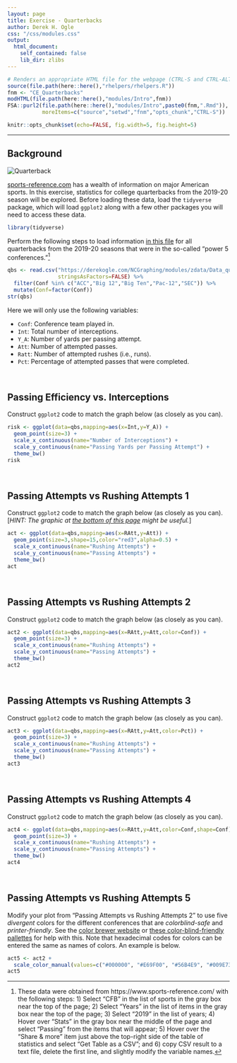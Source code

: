 ```yaml
---
layout: page
title: Exercise - Quarterbacks
author: Derek H. Ogle
css: "/css/modules.css"
output:
  html_document:
    self_contained: false
    lib_dir: zlibs
---
```


```r
# Renders an appropriate HTML file for the webpage (CTRL-S and CTRL-ALT-C)
source(file.path(here::here(),"rhelpers/rhelpers.R"))
fnm <- "CE_Quarterbacks"
modHTML(file.path(here::here(),"modules/Intro",fnm))
FSA::purl2(file.path(here::here(),"modules/Intro",paste0(fnm,".Rmd")),
           moreItems=c("source","setwd","fnm","opts_chunk","CTRL-S"))
```
```r
knitr::opts_chunk$set(echo=FALSE, fig.width=5, fig.height=5)
```

----

## Background
<img src="../zimgs/qb.jpg" alt="Quarterback" class="img-right">

[sports-reference.com](https://www.sports-reference.com/) has a wealth of information on major American sports. In this exercise, statistics for college quarterbacks from the 2019-20 season will be explored. Before loading these data, load the `tidyverse` package, which will load `ggplot2` along with a few other packages you will need to access these data.

```r
library(tidyverse)
```

Perform the following steps to load information [in this file](https://derekogle.com/NCGraphing/modules/zdata/Data_quarterbacks_2019.csv) for all quarterbacks from the 2019-20 seasons that were in the so-called "power 5 conferences."[^getdata]

```r
qbs <- read.csv("https://derekogle.com/NCGraphing/modules/zdata/Data_quarterbacks_2019.csv",
                stringsAsFactors=FALSE) %>%
  filter(Conf %in% c("ACC","Big 12","Big Ten","Pac-12","SEC")) %>%
  mutate(Conf=factor(Conf))
str(qbs)
```

Here we will only use the following variables:

* `Conf`: Conference team played in.
* `Int`: Total number of interceptions.
* `Y_A`: Number of yards per passing attempt.
* `Att`: Number of attempted passes.
* `Ratt`: Number of attempted rushes (i.e., runs).
* `Pct`: Percentage of attempted passes that were completed.

&nbsp;

## Passing Efficiency vs. Interceptions
Construct `ggplot2` code to match the graph below (as closely as you can).

```r
risk <- ggplot(data=qbs,mapping=aes(x=Int,y=Y_A)) +
  geom_point(size=3) +
  scale_x_continuous(name="Number of Interceptions") +
  scale_y_continuous(name="Passing Yards per Passing Attempt") +
  theme_bw()
risk
```

&nbsp;

## Passing Attempts vs Rushing Attempts 1
Construct `ggplot2` code to match the graph below (as closely as you can). [*HINT: The graphic at [the bottom of this page](https://ggplot2.tidyverse.org/reference/scale_shape.html#examples) might be useful.*]

```r
act <- ggplot(data=qbs,mapping=aes(x=RAtt,y=Att)) +
  geom_point(size=3,shape=15,color="red3",alpha=0.5) +
  scale_x_continuous(name="Rushing Attempts") +
  scale_y_continuous(name="Passing Attempts") +
  theme_bw()
act
```

&nbsp;

## Passing Attempts vs Rushing Attempts 2
Construct `ggplot2` code to match the graph below (as closely as you can).

```r
act2 <- ggplot(data=qbs,mapping=aes(x=RAtt,y=Att,color=Conf)) +
  geom_point(size=3) +
  scale_x_continuous(name="Rushing Attempts") +
  scale_y_continuous(name="Passing Attempts") +
  theme_bw()
act2
```

&nbsp;

## Passing Attempts vs Rushing Attempts 3
Construct `ggplot2` code to match the graph below (as closely as you can).

```r
act3 <- ggplot(data=qbs,mapping=aes(x=RAtt,y=Att,color=Pct)) +
  geom_point(size=3) +
  scale_x_continuous(name="Rushing Attempts") +
  scale_y_continuous(name="Passing Attempts") +
  theme_bw()
act3
```

&nbsp;

## Passing Attempts vs Rushing Attempts 4
Construct `ggplot2` code to match the graph below (as closely as you can).

```r
act4 <- ggplot(data=qbs,mapping=aes(x=RAtt,y=Att,color=Conf,shape=Conf)) +
  geom_point(size=3) +
  scale_x_continuous(name="Rushing Attempts") +
  scale_y_continuous(name="Passing Attempts") +
  theme_bw()
act4
```

&nbsp;

## Passing Attempts vs Rushing Attempts 5
Modify your plot from "Passing Attempts vs Rushing Attempts 2" to use five *divergent* colors for the different conferences that are *colorblind-safe* and *printer-friendly*. See the [color brewer website](https://colorbrewer2.org/#type=sequential&scheme=BuGn&n=3) or [these color-blind-friendly pallettes](http://www.cookbook-r.com/Graphs/Colors_(ggplot2)/#a-colorblind-friendly-palette) for help with this. Note that hexadecimal codes for colors can be entered the same as names of colors. An example is below.

```r
act5 <- act2 +
  scale_color_manual(values=c("#000000", "#E69F00", "#56B4E9", "#009E73", "#F0E442"))
act5
```

[^getdata]: These data were obtained from https://www.sports-reference.com/ with the following steps: 1) Select "CFB" in the list of sports in the gray box near the top of the page; 2) Select "Years" in the list of items in the gray box near the top of the page; 3) Select "2019" in the list of years; 4) Hover over "Stats" in the gray box near the middle of the page and select "Passing" from the items that will appear; 5) Hover over the "Share & more" item just above the top-right side of the table of statistics and select "Get Table as a CSV"; and 6) copy CSV result to a text file, delete the first line, and slightly modify the variable names.
